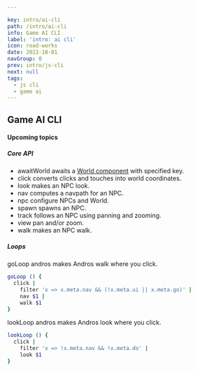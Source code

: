 ```yaml
---

key: intro/ai-cli
path: /intro/ai-cli
info: Game AI CLI
label: 'intro: ai cli'
icon: road-works
date: 2022-10-01
navGroup: 0
prev: intro/js-cli
next: null
tags:
  - js cli
  - game ai
---
```



## Game AI CLI <RoadWorksIcon/>

<aside title="upcoming-article">

#### Upcoming topics

##### Core API

- <InlineCode>awaitWorld</InlineCode> awaits a [World component](https://github.com/rob-myers/the-last-redoubt/blob/master/src/projects/world/World.jsx#:~:text=export%20default-,function%20World,-(props) "@new-tab") with specified key.
- <InlineCode>click</InlineCode> converts clicks and touches into world coordinates.
- <InlineCode>look</InlineCode> makes an NPC look.
- <InlineCode>nav</InlineCode> computes a navpath for an NPC.
- <InlineCode>npc</InlineCode> configure NPCs and World.
- <InlineCode>spawn</InlineCode> spawns an NPC.
- <InlineCode>track</InlineCode> follows an NPC using panning and zooming.
- <InlineCode>view</InlineCode> pan and/or zoom.
- <InlineCode>walk</InlineCode> makes an NPC walk.

##### Loops

<InlineCode>goLoop andros</InlineCode> makes Andros walk where you click.

```bash
goLoop () {
  click |
    filter 'x => x.meta.nav && (!x.meta.ui || x.meta.go)' |
    nav $1 |
    walk $1
}
```

<InlineCode>lookLoop andros</InlineCode> makes Andros look where you click.

```bash
lookLoop () {
  click |
    filter 'x => !x.meta.nav && !x.meta.do' |
    look $1
}
```


</aside>